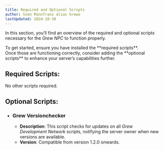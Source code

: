 ```yaml
---
title: Required and Optional Scripts
author: Sven Rönnfranz alias Grewo
lastUpdated: 2024-10-30
---
```


In this section, you’ll find an overview of the required and optional scripts necessary for the *Grew NPC* to function properly.
<Aside type="tip">
  To get started, ensure you have installed the **required scripts**.<br/>
  Once those are functioning correctly, consider adding the **optional scripts** to enhance your server’s capabilities further.
</Aside>

## Required Scripts:
No other scripts required.


## Optional Scripts:
- ###  <a href="https://wiki.grew-development.de/grew_versionchecker/readme" target="_blank" style="text-decoration: none;">Grew Versionchecker</a>
  - **Description**: This script checks for updates on all *Grew Development Network* scripts, notifying the server owner when new versions are available.
  - **Version**: Compatible from version 1.2.0 onwards.
